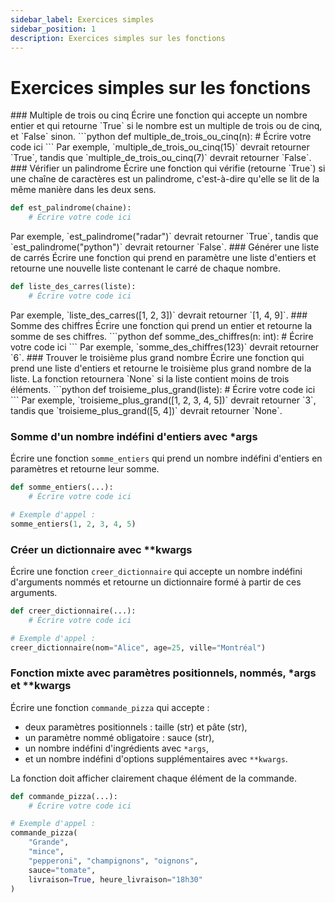 ```yaml
---
sidebar_label: Exercices simples
sidebar_position: 1
description: Exercices simples sur les fonctions
---
```


# Exercices simples sur les fonctions

<ExerciseList>
<Exercise>
  <ExerciseHeader>
  ### Multiple de trois ou cinq
  </ExerciseHeader>
  <ExerciseBody>
  Écrire une fonction qui accepte un nombre entier et qui retourne `True` si le nombre
    est un multiple de trois ou de cinq, et `False` sinon.
```python
def multiple_de_trois_ou_cinq(n):
    # Écrire votre code ici
```
   </ExerciseBody>
  <ExerciseFooter>
    Par exemple, `multiple_de_trois_ou_cinq(15)` devrait retourner `True`,
    tandis que `multiple_de_trois_ou_cinq(7)` devrait retourner `False`.
  </ExerciseFooter>
</Exercise>

<Exercise> 
  <ExerciseHeader>
  ### Vérifier un palindrome
  </ExerciseHeader>
  <ExerciseBody>
  Écrire une fonction qui vérifie (retourne `True`) si une chaîne de caractères est un palindrome,
  c'est-à-dire qu'elle se lit de la même manière dans les deux sens. 

  ```python
  def est_palindrome(chaine): 
      # Écrire votre code ici
  ```
  </ExerciseBody>
  <ExerciseFooter>
    Par exemple, `est_palindrome("radar")` devrait retourner `True`,
    tandis que `est_palindrome("python")` devrait retourner `False`.
  </ExerciseFooter>
</Exercise> 

<Exercise> 
  <ExerciseHeader>
  ### Générer une liste de carrés
  </ExerciseHeader>
  <ExerciseBody> 
  Écrire une fonction qui prend en paramètre une liste d'entiers et retourne
  une nouvelle liste contenant le carré de chaque nombre.

```python
def liste_des_carres(liste):
    # Écrire votre code ici
```
  </ExerciseBody>
  <ExerciseFooter>
    Par exemple, `liste_des_carres([1, 2, 3])` devrait retourner `[1, 4, 9]`.
  </ExerciseFooter>
</Exercise> 

<Exercise> 
  <ExerciseHeader>
  ### Somme des chiffres
  </ExerciseHeader>
  <ExerciseBody> 
  Écrire une fonction qui prend un entier et retourne la somme de ses chiffres.
```python
def somme_des_chiffres(n: int):
    # Écrire votre code ici
```
</ExerciseBody>
  <ExerciseFooter>
    Par exemple, `somme_des_chiffres(123)` devrait retourner `6`.
  </ExerciseFooter>
 </Exercise> 

 <Exercise> 
 <ExerciseHeader>
 ### Trouver le troisième plus grand nombre
 </ExerciseHeader>
 <ExerciseBody> 
 Écrire une fonction qui prend une liste d'entiers et retourne le troisième plus grand nombre de la liste.
 La fonction retournera `None` si la liste contient moins de trois éléments.
 ```python
def troisieme_plus_grand(liste):
    # Écrire votre code ici 
``` 
</ExerciseBody> 
  <ExerciseFooter>
    Par exemple, `troisieme_plus_grand([1, 2, 3, 4, 5])` devrait retourner `3`,
    tandis que `troisieme_plus_grand([5, 4])` devrait retourner `None`.
  </ExerciseFooter>
</Exercise>

<Exercise>
<ExerciseHeader>

### Somme d'un nombre indéfini d'entiers avec \*args

</ExerciseHeader>
<ExerciseBody>

Écrire une fonction `somme_entiers` qui prend un nombre indéfini d'entiers en paramètres et retourne leur somme.

```python
def somme_entiers(...):
    # Écrire votre code ici

# Exemple d'appel :
somme_entiers(1, 2, 3, 4, 5)
```

</ExerciseBody>
</Exercise>

<Exercise>
<ExerciseHeader>

### Créer un dictionnaire avec \*\*kwargs

</ExerciseHeader>
<ExerciseBody>

Écrire une fonction `creer_dictionnaire` qui accepte un nombre indéfini d'arguments nommés et retourne un dictionnaire formé à partir de ces arguments.

```python
def creer_dictionnaire(...):
    # Écrire votre code ici

# Exemple d'appel :
creer_dictionnaire(nom="Alice", age=25, ville="Montréal")
```

</ExerciseBody>
</Exercise>


<Exercise>
<ExerciseHeader>

### Fonction mixte avec paramètres positionnels, nommés, \*args et \*\*kwargs

</ExerciseHeader>
<ExerciseBody>

Écrire une fonction `commande_pizza` qui accepte :

* deux paramètres positionnels : taille (str) et pâte (str),
* un paramètre nommé obligatoire : sauce (str),
* un nombre indéfini d'ingrédients avec `*args`,
* et un nombre indéfini d'options supplémentaires avec `**kwargs`.

La fonction doit afficher clairement chaque élément de la commande.

```python
def commande_pizza(...):
    # Écrire votre code ici

# Exemple d'appel :
commande_pizza(
    "Grande",
    "mince",
    "pepperoni", "champignons", "oignons",
    sauce="tomate",
    livraison=True, heure_livraison="18h30"
)
```

</ExerciseBody>
</Exercise>

</ExerciseList>